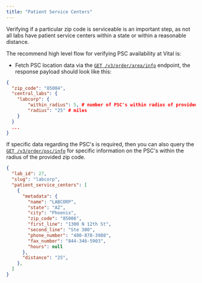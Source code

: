 ```yaml
---
title: "Patient Service Centers"
---
```


Verifying if a particular zip code is serviceable is an important step, as not all labs have patient service centers within a state or within a reasonable distance.

The recommend high level flow for verifying PSC availability at Vital is:

- Fetch PSC location data via the [`GET /v3/order/area/info`](/api-reference/lab-testing/area-info) endpoint, the response payload should look like this:

```json
{
  "zip_code": "85004",
  "central_labs": {
    "labcorp": {
        "within_radius": 5, # number of PSC's within radius of provided zip code
        "radius": "25" # miles
    }
  }
  ...
}
```

If specific data regarding the PSC's is required, then you can also query the [`GET /v3/order/psc/info`](/api-reference/lab-testing/psc-info) for specific information on the PSC's within the radius of the provided zip code.

```json
{
  "lab_id": 27,
  "slug": "labcorp",
  "patient_service_centers": [
    {
      "metadata": {
        "name": "LABCORP",
        "state": "AZ",
        "city": "Phoenix",
        "zip_code": "85006",
        "first_line": "1300 N 12th St",
        "second_line": "Ste 300",
        "phone_number": "480-878-3988",
        "fax_number": "844-346-5903",
        "hours": null
      },
      "distance": "25",
    },
  ]
}
```
